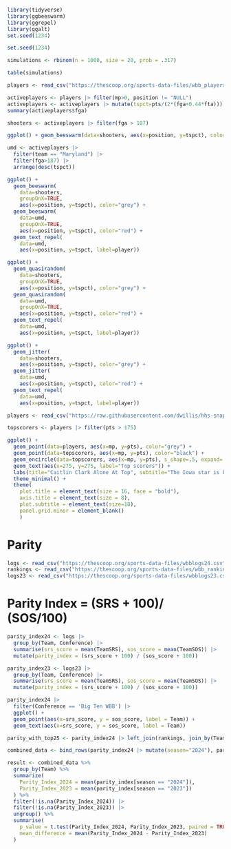 ```r
library(tidyverse)
library(ggbeeswarm)
library(ggrepel)
library(ggalt)
set.seed(1234)
```

```r
set.seed(1234)

simulations <- rbinom(n = 1000, size = 20, prob = .317)

table(simulations)
```
```r
players <- read_csv("https://thescoop.org/sports-data-files/wbb_players_2023.csv")
```

```r
activeplayers <- players |> filter(mp>0, position != "NULL") 
activeplayers <- activeplayers |> mutate(tspct=pts/(2*(fga+0.44*fta)))
summary(activeplayers$fga)

shooters <- activeplayers |> filter(fga > 187)

ggplot() + geom_beeswarm(data=shooters, aes(x=position, y=tspct), color="grey")
```

```r
umd <- activeplayers |> 
  filter(team == "Maryland") |> 
  filter(fga>187) |> 
  arrange(desc(tspct))

ggplot() + 
  geom_beeswarm(
    data=shooters, 
    groupOnX=TRUE, 
    aes(x=position, y=tspct), color="grey") + 
  geom_beeswarm(
    data=umd, 
    groupOnX=TRUE, 
    aes(x=position, y=tspct), color="red") +
  geom_text_repel(
    data=umd, 
    aes(x=position, y=tspct, label=player))
```

```r
ggplot() + 
  geom_quasirandom(
    data=shooters, 
    groupOnX=TRUE, 
    aes(x=position, y=tspct), color="grey") + 
  geom_quasirandom(
    data=umd, 
    groupOnX=TRUE, 
    aes(x=position, y=tspct), color="red") +
  geom_text_repel(
    data=umd, 
    aes(x=position, y=tspct, label=player))
```

```r
ggplot() + 
  geom_jitter(
    data=shooters, 
    aes(x=position, y=tspct), color="grey") + 
  geom_jitter(
    data=umd, 
    aes(x=position, y=tspct), color="red") +
  geom_text_repel(
    data=umd, 
    aes(x=position, y=tspct, label=player))
```

```r
players <- read_csv("https://raw.githubusercontent.com/dwillis/hhs-snapshots/main/data/player_totals_20231130.csv") |> filter(mp > 0)

topscorers <- players |> filter(pts > 175)

ggplot() + 
  geom_point(data=players, aes(x=mp, y=pts), color="grey") + 
  geom_point(data=topscorers, aes(x=mp, y=pts), color="black") + 
  geom_encircle(data=topscorers, aes(x=mp, y=pts), s_shape=.5, expand=.03, colour="red") +
  geom_text(aes(x=275, y=275, label="Top scorers")) + 
  labs(title="Caitlin Clark Alone At Top", subtitle="The Iowa star is by far the top scorer among all NCAA players", x="Minutes", y="Points") + 
  theme_minimal() + 
  theme(
    plot.title = element_text(size = 16, face = "bold"),
    axis.title = element_text(size = 8), 
    plot.subtitle = element_text(size=10), 
    panel.grid.minor = element_blank()
    )
```

# Parity

```r
logs <- read_csv("https://thescoop.org/sports-data-files/wbblogs24.csv")
rankings <- read_csv("https://thescoop.org/sports-data-files/wbb_rankings.csv")
logs23 <- read_csv("https://thescoop.org/sports-data-files/wbblogs23.csv")
```

# Parity Index = (SRS + 100)/ (SOS/100)

```r
parity_index24 <- logs |> 
  group_by(Team, Conference) |> 
  summarise(srs_score = mean(TeamSRS), sos_score = mean(TeamSOS)) |> 
  mutate(parity_index = (srs_score + 100) / (sos_score + 100))

parity_index23 <- logs23 |> 
  group_by(Team, Conference) |> 
  summarise(srs_score = mean(TeamSRS), sos_score = mean(TeamSOS)) |> 
  mutate(parity_index = (srs_score + 100) / (sos_score + 100))
```

```r
parity_index24 |> 
  filter(Conference == 'Big Ten WBB') |> 
  ggplot() + 
  geom_point(aes(x=srs_score, y = sos_score, label = Team)) +
  geom_text(aes(x=srs_score, y = sos_score, label = Team))
```

```r
parity_with_top25 <- parity_index24 |> left_join(rankings, join_by(Team == team))
```

```r
combined_data <- bind_rows(parity_index24 |> mutate(season="2024"), parity_index23 |> mutate(season = "2023")) 

result <- combined_data %>%
  group_by(Team) %>%
  summarize(
    Parity_Index_2024 = mean(parity_index[season == "2024"]),
    Parity_Index_2023 = mean(parity_index[season == "2023"])
  ) %>%
  filter(!is.na(Parity_Index_2024)) |> 
  filter(!is.na(Parity_Index_2023)) |>
  ungroup() %>%
  summarise(
    p_value = t.test(Parity_Index_2024, Parity_Index_2023, paired = TRUE)$p.value,
    mean_difference = mean(Parity_Index_2024 - Parity_Index_2023)
  )
```

